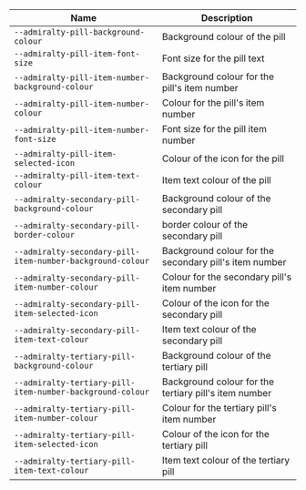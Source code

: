 
| Name | Description |
| --- | --- |
| `--admiralty-pill-background-colour` | Background colour of the pill |
| `--admiralty-pill-item-font-size` | Font size for the pill text |
| `--admiralty-pill-item-number-background-colour` | Background colour for the pill's item number |
| `--admiralty-pill-item-number-colour` | Colour for the pill's item number |
| `--admiralty-pill-item-number-font-size` | Font size for the pill item number |
| `--admiralty-pill-item-selected-icon` | Colour of the icon for the pill |
| `--admiralty-pill-item-text-colour` | Item text colour of the pill |
| `--admiralty-secondary-pill-background-colour` | Background colour of the secondary pill |
| `--admiralty-secondary-pill-border-colour` | border colour of the secondary pill |
| `--admiralty-secondary-pill-item-number-background-colour` | Background colour for the secondary pill's item number |
| `--admiralty-secondary-pill-item-number-colour` | Colour for the secondary pill's item number |
| `--admiralty-secondary-pill-item-selected-icon` | Colour of the icon for the secondary pill |
| `--admiralty-secondary-pill-item-text-colour` | Item text colour of the secondary pill |
| `--admiralty-tertiary-pill-background-colour` | Background colour of the tertiary pill |
| `--admiralty-tertiary-pill-item-number-background-colour` | Background colour for the tertiary pill's item number |
| `--admiralty-tertiary-pill-item-number-colour` | Colour for the tertiary pill's item number |
| `--admiralty-tertiary-pill-item-selected-icon` | Colour of the icon for the tertiary pill |
| `--admiralty-tertiary-pill-item-text-colour` | Item text colour of the tertiary pill |

